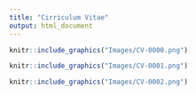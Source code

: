 ```yaml
---
title: "Cirriculum Vitae"
output: html_document
---
```


```r
knitr::include_graphics("Images/CV-0000.png")
```
```r
knitr::include_graphics("Images/CV-0001.png")
```
```r
knitr::include_graphics("Images/CV-0002.png")
```
